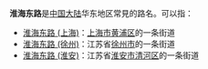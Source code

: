 '''淮海东路'''是[[中国大陆|中国大陆]]华东地区常見的路名。可以指：
*[[淮海东路_(上海)|淮海东路 (上海)]]：[[上海市|上海市]][[黄浦区|黄浦区]]的一条街道
*[[淮海东路_(徐州)|淮海东路 (徐州)]]：江苏省[[徐州市|徐州市]]的一条街道
*[[淮海东路_(淮安)|淮海东路 (淮安)]]：江苏省[[淮安市|淮安市]][[清河区|清河区]]的一条街道

{{disambig|Cat=街道名消歧义}}